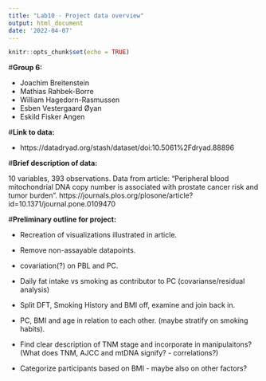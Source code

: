 ```yaml
---
title: "Lab10 - Project data overview"
output: html_document
date: '2022-04-07'
---
```


```r
knitr::opts_chunk$set(echo = TRUE)
```

#**Group 6:** 

- Joachim Breitenstein
- Mathias Rahbek-Borre
- William Hagedorn-Rasmussen
- Esben Vestergaard Øyan
- Eskild Fisker Angen 

#**Link to data:** 

- https://datadryad.org/stash/dataset/doi:10.5061%2Fdryad.88896

#**Brief description of data:** 

10 variables, 393 observations. Data from article: "Peripheral blood mitochondrial DNA copy number is associated with prostate cancer risk and tumor burden".
https://journals.plos.org/plosone/article?id=10.1371/journal.pone.0109470 


#**Preliminary outline for project:** 

* Recreation of visualizations illustrated in article.

* Remove non-assayable datapoints.

* covariation(?) on PBL and PC.

* Daily fat intake vs smoking as contributor to PC (covarianse/residual analysis)

* Split DFT, Smoking History and BMI off, examine and join back in.

* PC, BMI and age in relation to each other. (maybe stratify on smoking habits).

* Find clear description of TNM stage and incorporate in manipulaitons? (What does TNM, AJCC and mtDNA signify? - correlations?)

* Categorize participants based on BMI - maybe also on other factors?


